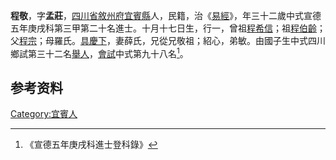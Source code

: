 {{明清人物信息框
| 姓名 = 程敬 
| 原名 =
| 圖片名稱= 
| 圖片大小 =
| 圖片說明 = 
| 最高職務 =
| 國家 = 大明 
| 爵位 =
| 籍貫 = [[四川省|四川省]][[敘州府|敘州府]][[宜賓縣|宜賓縣]]
| 族裔 = 
| 旗籍 = 
| 字號 = 
| 諡號 =
| 出生日期 = 十月十七日
| 出生地點 =
| 逝世日期 = 
| 逝世地點 =
| 墓葬 =
| 配偶 = 薛氏
| 親屬 = 曾祖[[程希信|程希信]]，祖[[程伯齡|程伯齡]]，父[[程宗|程宗]]，母羅氏
| 出身 =
* 宣德五年庚戌科進士
| 經歷 =
| 著作 =  
*
*
*
}}
'''程敬'''{{BD|1399年||1458年||}}，字'''孟莊'''，[[四川省|四川省]][[敘州府|敘州府]][[宜賓縣|宜賓縣]]人，民籍，治《[[易經|易經]]》，年三十二歲中式宣德五年庚戌科第三甲第二十名進士。十月十七日生，行一，曾祖[[程希信|程希信]]；祖[[程伯齡|程伯齡]]；父[[程宗|程宗]]；母羅氏。[[具慶下|具慶下]]，妻薛氏，兄從兄敬祖；紹心，弟敏。由國子生中式四川鄉試第三十二名[[舉人|舉人]]，[[會試|會試]]中式第九十八名<ref>《宣德五年庚戌科進士登科錄》</ref>。

== 参考资料 ==
{{reflist}}

{{宣德五年庚戌科殿试金榜}}

{{Authority control}}

{{DEFAULTSORT:}}
[[Category:宜賓人|Category:宜賓人]]


{{明朝人物小作品}}